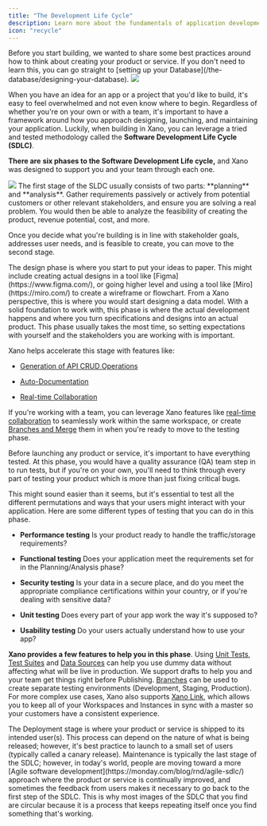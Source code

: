```yaml
---
title: "The Development Life Cycle"
description: Learn more about the fundamentals of application development and the software development life cycle.
icon: "recycle"
---
```


<Info>
Before you start building, we wanted to share some best practices around how to think about creating your product or service. If you don't need to learn this, you can go straight to [setting up your Database](/the-database/designing-your-database).

</Info>

<Frame caption="A visual representation of the Software Development Life Cycle">
  <img src="/images/3bb3202d-image.jpeg" />
</Frame>

When you have an idea for an app or a project that you'd like to build, it's easy to feel overwhelmed and not even know where to begin. Regardless of whether you're on your own or with a team, it's important to have a framework around how you approach designing, launching, and maintaining your application. Luckily, when building in Xano, you can leverage a tried and tested methodology called the **Software Development Life Cycle (SDLC)**.

**There are** **six phases **to the Software Development Life cycle**,** and Xano was designed to support you and your team through each one.

<Frame caption="A visual representation of the Software Development Life Cycle">
  <img src="/images/6cc5afac-image.jpeg" />
</Frame>

<AccordionGroup>
  <Accordion title="Planning / Analysis">
The first stage of the SLDC usually consists of two parts: **planning** and **analysis**. Gather requirements passively or actively from potential customers or other relevant stakeholders, and ensure you are solving a real problem. You would then be able to analyze the feasibility of creating the product, revenue potential, cost, and more.

Once you decide what you're building is in line with stakeholder goals, addresses user needs, and is feasible to create, you can move to the second stage.

</Accordion>

<Accordion title="Design">
The design phase is where you start to put your ideas to paper. This might include creating actual designs in a tool like [Figma](https://www.figma.com/), or going higher level and using a tool like [Miro](https://miro.com/) to create a wireframe or flowchart. From a Xano perspective, this is where you would start designing a data model.

</Accordion>

<Accordion title="Development">
With a solid foundation to work with, this phase is where the actual development happens and where you turn specifications and designs into an actual product. This phase usually takes the most time, so setting expectations with yourself and the stakeholders you are working with is important.

Xano helps accelerate this stage with features like:

* [Generation of API CRUD Operations](/the-function-stack/building-with-visual-development/apis)

* [Auto-Documentation](/the-function-stack/building-with-visual-development/apis/swagger-openapi-documentation)

* [Real-time Collaboration](/team-collaboration/realtime-collaboration)

If you're working with a team, you can leverage Xano features like [real-time collaboration](/team-collaboration/realtime-collaboration) to seamlessly work within the same workspace, or create [Branches and Merge](/team-collaboration/branching-and-merging) them in when you're ready to move to the testing phase.

</Accordion>

<Accordion title="Testing">
Before launching any product or service, it's important to have everything tested. At this phase, you would have a quality assurance (QA) team step in to run tests, but if you're on your own, you'll need to think through every part of testing your product which is more than just fixing critical bugs.

This might sound easier than it seems, but it's essential to test all the different permutations and ways that your users might interact with your application. Here are some different types of testing that you can do in this phase.

* **Performance testing** Is your product ready to handle the traffic/storage requirements?

* **Functional testing** Does your application meet the requirements set for in the Planning/Analysis phase?

* **Security testing** Is your data in a secure place, and do you meet the appropriate compliance certifications within your country, or if you're dealing with sensitive data?

* **Unit testing** Does every part of your app work the way it's supposed to?

* **Usability testing** Do your users actually understand how to use your app?

**Xano provides a few features to help you in this phase**. Using [Unit Tests](/testing-debugging/unit-tests), [Test Suites](/testing-debugging/test-suites) and [Data Sources](/the-database/database-basics/data-sources) can help you use dummy data without affecting what will be live in production. We support drafts to help you and your team get things right before Publishing. [Branches](/api/branches-and-merging) can be used to create separate testing environments (Development, Staging, Production). For more complex use cases, Xano also supports [Xano Link](/enterprise-plan/xano-link), which allows you to keep all of your Workspaces and Instances in sync with a master so your customers have a consistent experience.

</Accordion>

<Accordion title="Deployment">
The Deployment stage is where your product or service is shipped to its intended user(s). This process can depend on the nature of what is being released; however, it's best practice to launch to a small set of users (typically called a canary release).

</Accordion>

<Accordion title="Maintenance">
Maintenance is typically the last stage of the SDLC; however, in today's world, people are moving toward a more [Agile software development](https://monday.com/blog/rnd/agile-sdlc/) approach where the product or service is continually improved, and sometimes the feedback from users makes it necessary to go back to the first step of the SDLC. This is why most images of the SDLC that you find are circular because it is a process that keeps repeating itself once you find something that's working.

</Accordion>
</AccordionGroup>